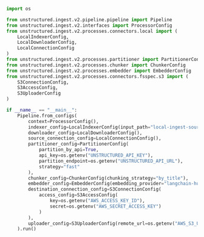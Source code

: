 ```python Python SDK v2
import os

from unstructured.ingest.v2.pipeline.pipeline import Pipeline
from unstructured.ingest.v2.interfaces import ProcessorConfig
from unstructured.ingest.v2.processes.connectors.local import (
    LocalIndexerConfig,
    LocalDownloaderConfig,
    LocalConnectionConfig
)
from unstructured.ingest.v2.processes.partitioner import PartitionerConfig
from unstructured.ingest.v2.processes.chunker import ChunkerConfig
from unstructured.ingest.v2.processes.embedder import EmbedderConfig
from unstructured.ingest.v2.processes.connectors.fsspec.s3 import (
    S3ConnectionConfig,
    S3AccessConfig,
    S3UploaderConfig
)

if __name__ == "__main__":
    Pipeline.from_configs(
        context=ProcessorConfig(),
        indexer_config=LocalIndexerConfig(input_path="local-ingest-source"),
        downloader_config=LocalDownloaderConfig(),
        source_connection_config=LocalConnectionConfig(),
        partitioner_config=PartitionerConfig(
            partition_by_api=True,
            api_key=os.getenv("UNSTRUCTURED_API_KEY"),
            partition_endpoint=os.getenv("UNSTRUCTURED_API_URL"),
            strategy="fast"
        ),
        chunker_config=ChunkerConfig(chunking_strategy="by_title"),
        embedder_config=EmbedderConfig(embedding_provider="langchain-huggingface"),
        destination_connection_config=S3ConnectionConfig(
            access_config=S3AccessConfig(
                key=os.getenv("AWS_ACCESS_KEY_ID"),
                secret=os.getenv("AWS_SECRET_ACCESS_KEY")
            )
        ),
        uploader_config=S3UploaderConfig(remote_url=os.getenv("AWS_S3_URL"))
    ).run()
```